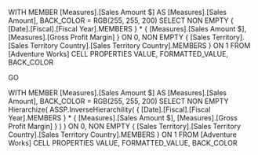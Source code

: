 WITH
MEMBER [Measures].[Sales Amount $] AS
	[Measures].[Sales Amount],
	BACK_COLOR = RGB(255, 255, 200)
SELECT
	NON EMPTY
	{ [Date].[Fiscal].[Fiscal Year].MEMBERS } *
	{ [Measures].[Sales Amount $],
      [Measures].[Gross Profit Margin] } ON 0,
	NON EMPTY
	{ [Sales Territory].[Sales Territory Country].[Sales Territory Country].MEMBERS } ON 1
FROM
	[Adventure Works]
CELL PROPERTIES	
	VALUE,
	FORMATTED_VALUE,
	BACK_COLOR
	
GO

WITH
MEMBER [Measures].[Sales Amount $] AS
	[Measures].[Sales Amount],
	BACK_COLOR = RGB(255, 255, 200)
SELECT
	NON EMPTY
	Hierarchize(
		ASSP.InverseHierarchility(
	{ [Date].[Fiscal].[Fiscal Year].MEMBERS } *
	{ [Measures].[Sales Amount $],
	  [Measures].[Gross Profit Margin] } ) ) ON 0,
	NON EMPTY
	{ [Sales Territory].[Sales Territory Country].[Sales Territory Country].MEMBERS } ON 1
FROM
	[Adventure Works]
CELL PROPERTIES	
	VALUE,
	FORMATTED_VALUE,
	BACK_COLOR
